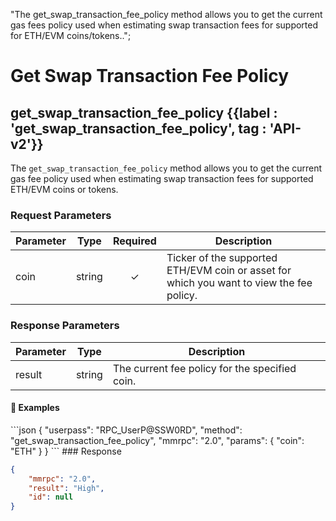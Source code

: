  "The get_swap_transaction_fee_policy method allows you to get the current gas fees policy used when estimating swap transaction fees for supported for ETH/EVM coins/tokens..";

# Get Swap Transaction Fee Policy

## get\_swap\_transaction\_fee\_policy {{label : 'get_swap_transaction_fee_policy', tag : 'API-v2'}}

The `get_swap_transaction_fee_policy` method allows you to get the current gas fee policy used when estimating swap transaction fees for supported ETH/EVM coins or tokens.

### Request Parameters

| Parameter | Type   | Required | Description                                                                              |
| --------- | ------ | :------: | ---------------------------------------------------------------------------------------- |
| coin      | string |     ✓    | Ticker of the supported ETH/EVM coin or asset for which you want to view the fee policy. |

### Response Parameters

| Parameter | Type   | Description                                    |
| --------- | ------ | ---------------------------------------------- |
| result    | string | The current fee policy for the specified coin. |

#### 📌 Examples

<CodeGroup title="Get Swap Transaction Fee Policy" tag="POST" label="get_swap_transaction_fee_policy" mm2MethodDecorate="true">
  ```json
  {
    "userpass": "RPC_UserP@SSW0RD",
    "method": "get_swap_transaction_fee_policy",
    "mmrpc": "2.0",
    "params": {
      "coin": "ETH"
    }
  }
  ```
</CodeGroup>

<CollapsibleSection expandedText="Hide Get Swap Transaction Fee Policy Response" collapsedText="Show Get Swap Transaction Fee Policy Response">
  ### Response

  ```json
  {
      "mmrpc": "2.0",
      "result": "High",
      "id": null
  }
  ```
</CollapsibleSection>
